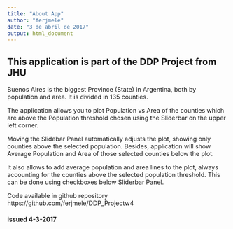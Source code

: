---
title: "About App"
author: "ferjmele"
date: "3 de abril de 2017"
output: html_document
---

## This application is part of the DDP Project from JHU

Buenos Aires is the biggest Province (State) in Argentina, both by population and area. It is divided in 135 counties.  
  
The application allows you to plot Population vs Area of the counties which are above the Population threshold chosen using the Sliderbar on the upper left corner.  
  
Moving the Slidebar Panel automatically adjusts the plot, showing only counties above the selected population. Besides, application will show Average Population and Area of those selected counties below the plot.  

It also allows to add average population and area lines to the plot, always accounting for the counties above the selected population threshold. This can be done using checkboxes below Sliderbar Panel.

Code available in github repository https://github.com/ferjmele/DDP_Projectw4

#### issued 4-3-2017
